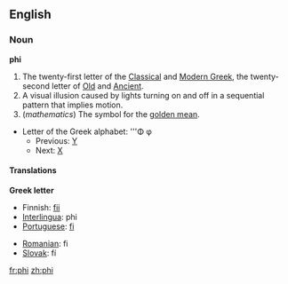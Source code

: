 {{wikipedia}}
==English==

===Noun===
'''phi''' {{IPA|[fai]}} 
# The twenty-first letter of the [[Classical Greek|Classical]] and [[Modern Greek]], the twenty-second letter of [[Old Greek|Old]] and [[Ancient Greek|Ancient]].
# A visual illusion caused by lights turning on and off in a sequential pattern that implies motion.
# (''mathematics'') The symbol for the [[golden mean]].
*Letter of the Greek alphabet: '''&#934; &#966;
**Previous: [[upsilon|&#933;]]
**Next: [[chi|&#935;]]

====Translations====
'''Greek letter'''
{{top}}
*Finnish: [[fii]]
*[[Interlingua]]: phi
*[[Portuguese]]: [[fi]] {{m}}
{{mid}}
*[[Romanian]]: fi
*[[Slovak]]: fí
{{bottom}}

[[fr:phi]]
[[zh:phi]]
